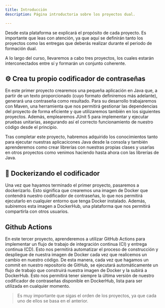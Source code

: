 ```yaml
---
title: Introducción
description: Página introductoria sobre los proyectos dual.

---
```



Desde esta plataforma se explicará el propósito de cada proyecto.
Es importante que leas con atención, ya que aquí se definirán tanto los proyectos como las entregas que deberás realizar durante el periodo de formación dual.

A lo largo del curso, llevaremos a cabo tres proyectos, los cuales estarán interconectados entre sí y formarán un conjunto coherente.


## ⚙️ Crea tu propio codificador de contraseñas
<Badge text="Java" variant="note" />
<Badge text="JUnit5" variant="note" />
<Badge text="Maven" variant="note" />

En este primer proyecto crearemos una pequeña aplicación en Java que, a partir de un texto proporcionado 
(cuyo formato definiremos más adelante), generará una contraseña como resultado.
Para su desarrollo trabajaremos con Maven, una herramienta que nos permitirá gestionar las dependencias del proyecto de forma eficiente y 
que utilizaremos también en los siguientes proyectos.
Además, emplearemos JUnit 5 para implementar y ejecutar pruebas unitarias, asegurando así el correcto funcionamiento de nuestro código desde el principio.

Tras completar este proyecto, habremos adquirido los conocimientos tanto para ejecutar nuestras aplicacicones Java desde la consola y también
aprenderemos como crear librerías con nuestras propias clases y usarlas en otros proyectos como venimos haciendo hasta ahora con las librerías de Java.


## 🐳 Dockerizando el codificador
<Badge text="Docker" variant="note" />
<Badge text="DockerHub" variant="note" />

Una vez que hayamos terminado el primer proyecto, pasaremos a dockerizarlo.
Esto significa que crearemos una imagen de Docker que contendrá nuestro codificador de contraseñas,
lo que nos permitirá ejecutarlo en cualquier entorno que tenga Docker instalado.
Además, subiremos esta imagen a DockerHub, una plataforma que nos permitirá compartirla con otros usuarios.

## Github Actions
<Badge text="GitHub Actions" variant="note" />
<Badge text="CI/CD" variant="note" />
<Badge text="DockerHub" variant="note" />

En este tercer proyecto, aprenderemos a utilizar GitHub Actions para implementar un flujo de trabajo de integración continua (CI) y entrega continua (CD).
Esto nos permitirá automatizar el proceso de construcción y despliegue de nuestra imagen de Docker cada vez que realicemos un cambio en nuestro código.
De esta manera, cada vez que hagamos un commit en nuestro repositorio de GitHub, se ejecutará automáticamente un flujo de trabajo que construirá nuestra 
imagen de Docker y la subirá a DockerHub.
Esto nos permitirá tener siempre la última versión de nuestro codificador de contraseñas disponible en DockerHub, lista para ser utilizada en cualquier momento.


> Es muy importante que sigas el orden de los proyectos, ya que cada uno de ellos se basa en el anterior.